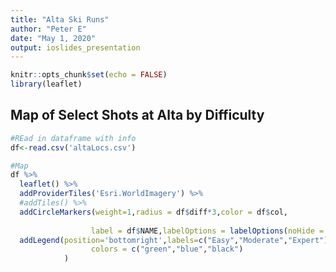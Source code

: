```yaml
---
title: "Alta Ski Runs"
author: "Peter E"
date: "May 1, 2020"
output: ioslides_presentation
---
```


```r
knitr::opts_chunk$set(echo = FALSE)
library(leaflet)
```

## Map of Select Shots at Alta by Difficulty
```r
#REad in dataframe with info
df<-read.csv('altaLocs.csv')

#Map
df %>% 
  leaflet() %>% 
  addProviderTiles('Esri.WorldImagery') %>% 
  #addTiles() %>% 
  addCircleMarkers(weight=1,radius = df$diff*3,color = df$col,
                   
                  label = df$NAME,labelOptions = labelOptions(noHide = T), popup = df$pop,fillOpacity = 0.75) %>% 
  addLegend(position='bottomright',labels=c("Easy","Moderate","Expert"),
                  colors = c("green","blue","black")
            )




```

